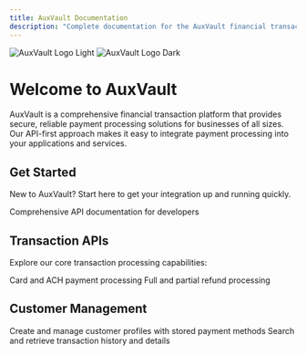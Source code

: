 ```yaml
---
title: AuxVault Documentation
description: "Complete documentation for the AuxVault financial transaction platform"
---
```


<img
  className="block dark:hidden"
  src="/images/Auxpay-Logo.9ef69671.png"
  alt="AuxVault Logo Light"
/>
<img
  className="hidden dark:block"
  src="/images/Auxpay-Logo.9ef69671.png"
  alt="AuxVault Logo Dark"
/>

# Welcome to AuxVault

AuxVault is a comprehensive financial transaction platform that provides secure, reliable payment processing solutions for businesses of all sizes. Our API-first approach makes it easy to integrate payment processing into your applications and services.

## Get Started

New to AuxVault? Start here to get your integration up and running quickly.

<CardGroup cols={1}>
  <Card
    title="API Reference"
    icon="code"
    href="/api-reference/introduction"
  >
    Comprehensive API documentation for developers
  </Card>
</CardGroup>

## Transaction APIs

Explore our core transaction processing capabilities:

<CardGroup cols={2}>
  <Card
    title="Process Transactions"
    icon="credit-card"
    href="/api-reference/card-transaction"
  >
    Card and ACH payment processing
  </Card>
  <Card
    title="Manage Refunds"
    icon="rotate-left"
    href="/api-reference/refund-transaction"
  >
    Full and partial refund processing
  </Card>
</CardGroup>

## Customer Management

<CardGroup cols={2}>
  <Card
    title="Customer API"
    icon="users"
    href="/api-reference/customer-list"
  >
    Create and manage customer profiles with stored payment methods
  </Card>
  <Card
    title="Transaction Retrieval"
    icon="magnifying-glass"
    href="/api-reference/transaction-list"
  >
    Search and retrieve transaction history and details
  </Card>
</CardGroup>
